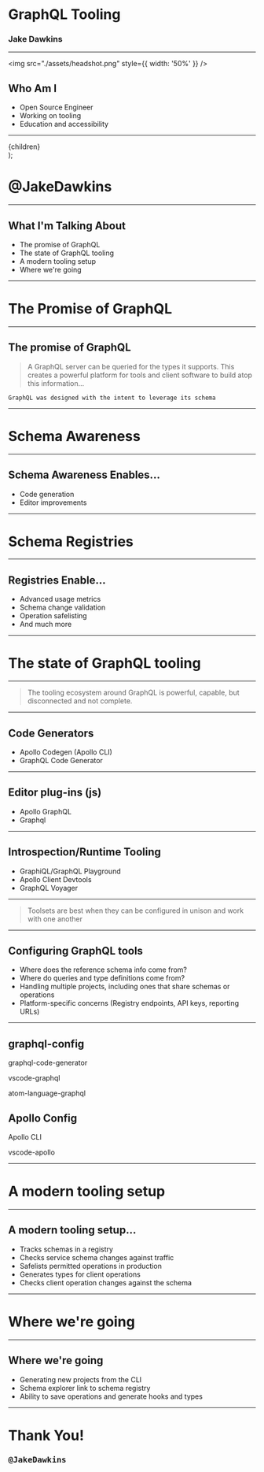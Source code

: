 
<Head>
  <title>GraphQL Tooling</title>
</Head>


# GraphQL Tooling

### Jake Dawkins

---


<img src="./assets/headshot.png" style={{ width: '50%' }} />

## Who Am I

- Open Source Engineer
- Working on tooling
- Education and accessibility

---

  <div
    style={{
      width: '100vw',
      height: '100vh',
      backgroundColor: '#00aced',
      display: 'flex',
      justifyContent: 'center',
      alignItems: 'center',
      color: 'white',
    }}
  >
    {children}
  </div>
);

<h1>@JakeDawkins</h1>

---

## What I'm Talking About

- The promise of GraphQL
- The state of GraphQL tooling
- A modern tooling setup
- Where we're going

---


# The Promise of GraphQL

---

## The promise of GraphQL

> A GraphQL server can be queried for the types it supports. This creates a powerful platform for tools and client software to build atop this information...

```notes
GraphQL was designed with the intent to leverage its schema
```

---


# Schema Awareness

---

## Schema Awareness Enables...

- Code generation
- Editor improvements

---


# Schema Registries

---

## Registries Enable...

- Advanced usage metrics
- Schema change validation
- Operation safelisting
- And much more

---


# The state of GraphQL tooling

---

> The tooling ecosystem around GraphQL is powerful, capable, but disconnected and not complete.

---

## Code Generators

- Apollo Codegen (Apollo CLI)
- GraphQL Code Generator

---

## Editor plug-ins (js)

- Apollo GraphQL
- Graphql

---

## Introspection/Runtime Tooling

- GraphiQL/GraphQL Playground
- Apollo Client Devtools
- GraphQL Voyager

---

> Toolsets are best when they can be configured in unison and work with one another

---

## Configuring GraphQL tools

- Where does the reference schema info come from?
- Where do queries and type definitions come from?
- Handling multiple projects, including ones that share schemas or operations
- Platform-specific concerns (Registry endpoints, API keys, reporting URLs)

---


<div>
  <h2> graphql-config</h2>
  <p>graphql-code-generator</p>
  <p>vscode-graphql</p>
  <p>atom-language-graphql</p>
</div>

<div>
  <h2>Apollo Config</h2>
  <p>Apollo CLI</p>
  <p>vscode-apollo</p>
</div>

---


# A modern tooling setup

---

## A modern tooling setup...

- Tracks schemas in a registry
- Checks service schema changes against traffic
- Safelists permitted operations in production
- Generates types for client operations
- Checks client operation changes against the schema

---


# Where we're going

---

## Where we're going

- Generating new projects from the CLI
- Schema explorer link to schema registry
- Ability to save operations and generate hooks and types

---


# Thank You!

<h3><pre>@JakeDawkins</pre></h3>
